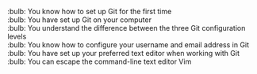 :bulb: You know how to set up Git for the first time<br>\newline{}
:bulb: You have set up Git on your computer<br>\newline{}
:bulb: You understand the difference between the three Git configuration levels<br>\newline{}
:bulb: You know how to configure your username and email address in Git<br>\newline{}
:bulb: You have set up your preferred text editor when working with Git<br>\newline{}
:bulb: You can escape the command-line text editor Vim
